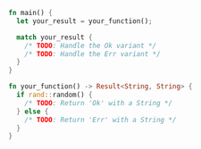 ```rust
fn main() {
  let your_result = your_function();

  match your_result {
    /* TODO: Handle the Ok variant */
    /* TODO: Handle the Err variant */
  }
}

fn your_function() -> Result<String, String> {
  if rand::random() {
    /* TODO: Return 'Ok' with a String */
  } else {
    /* TODO: Return 'Err' with a String */
  }
}

```